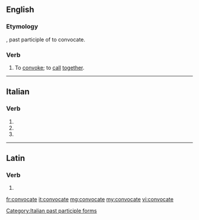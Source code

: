 ==English==

===Etymology===
{{etyl|la|en}} {{lena}} {{m|la|convocatus}}, past participle of {{m|la|convocare}} to convocate.

===Verb===
{{en-verb|convocat}}

# {{label|en|obsolete|transitive}} To [[convoke]]; to [[call]] [[together]].
#: {{rfquotek|May (Lucan)}}

{{Webster 1913}}

----

==Italian==

===Verb===
{{head|it|verb form}}

# {{inflection of|convocare||2|p|pres|indc|lang=it}}
# {{inflection of|convocare||2|p|impr|lang=it}}
# {{feminine plural of|convocato|lang=it}}

[[Category:Italian past participle forms]]

----

==Latin==

===Verb===
{{la-verb-form|convocāte}}

# {{inflection of|convocō||2|p|pres|actv|impr|lang=la}}

[[fr:convocate]]
[[it:convocate]]
[[mg:convocate]]
[[my:convocate]]
[[vi:convocate]]